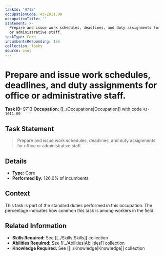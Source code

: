 ```yaml
---
taskId: '9713'
occupationCode: 43-1011.00
occupationTitle: ''
statement: >-
  Prepare and issue work schedules, deadlines, and duty assignments for office
  or administrative staff.
taskType: Core
incumbentsResponding: 126
collection: Tasks
source: onet
---
```

# Prepare and issue work schedules, deadlines, and duty assignments for office or administrative staff.

**Task ID:** 9713
**Occupation:** [[../Occupations|Occupation]] with code `43-1011.00`

## Task Statement

> Prepare and issue work schedules, deadlines, and duty assignments for office or administrative staff.

## Details

- **Type:** Core
- **Performed By:** 126.0% of incumbents

## Context

This task is part of the standard duties performed in this occupation. The percentage indicates how common this task is among workers in the field.

## Related Information

- **Skills Required:** See [[../Skills|Skills]] collection
- **Abilities Required:** See [[../Abilities|Abilities]] collection
- **Knowledge Required:** See [[../Knowledge|Knowledge]] collection
